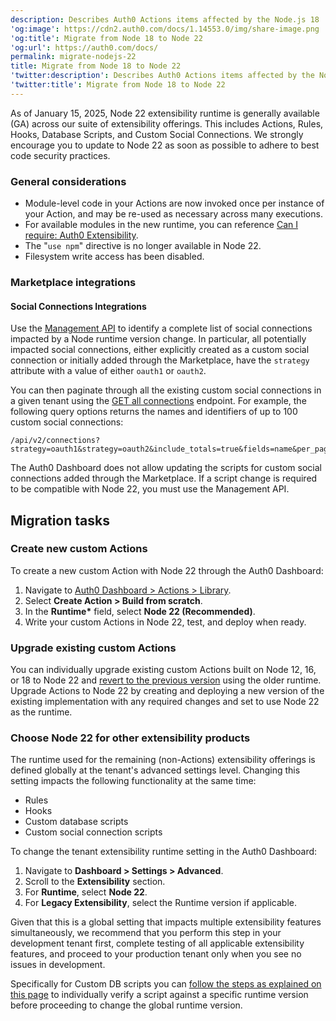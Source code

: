 ```yaml
---
description: Describes Auth0 Actions items affected by the Node.js 18
'og:image': https://cdn2.auth0.com/docs/1.14553.0/img/share-image.png
'og:title': Migrate from Node 18 to Node 22
'og:url': https://auth0.com/docs/
permalink: migrate-nodejs-22
title: Migrate from Node 18 to Node 22
'twitter:description': Describes Auth0 Actions items affected by the Node.js 18
'twitter:title': Migrate from Node 18 to Node 22
---
```

As of January 15, 2025, Node 22 extensibility runtime is generally available (GA) across our suite of extensibility offerings. This includes Actions, Rules, Hooks, Database Scripts, and Custom Social Connections. We strongly encourage you to update to Node 22 as soon as possible to adhere to best code security practices.

### General considerations

* Module-level code in your Actions are now invoked once per instance of your Action, and may be re-used as necessary across many executions.
* For available modules in the new runtime, you can reference [Can I require: Auth0 Extensibility](https://auth0-extensions.github.io/canirequire/).
* The "`use npm`" directive is no longer available in Node 22.
* Filesystem write access has been disabled.

### Marketplace integrations

#### Social Connections Integrations

Use the [Management API](https://auth0.com/docs/api/management/v2) to identify a complete list of social connections impacted by a Node runtime version change. In particular, all potentially impacted social connections, either explicitly created as a custom social connection or initially added through the Marketplace, have the `strategy` attribute with a value of either `oauth1` or `oauth2`.

You can then paginate through all the existing custom social connections in a given tenant using the [GET all connections](https://auth0.com/docs/api/management/v2#!/Connections/get_connections) endpoint. For example, the following query options returns the names and identifiers of up to 100 custom social connections:

```http wrap lines
/api/v2/connections?strategy=oauth1&strategy=oauth2&include_totals=true&fields=name&per_page=100
```






The <Tooltip tip="Auth0 Dashboard: Auth0's main product to configure your services." cta="View Glossary" href="/glossary?term=Auth0+Dashboard">Auth0 Dashboard</Tooltip> does not allow updating the scripts for custom social connections added through the Marketplace. If a script change is required to be compatible with Node 22, you must use the <Tooltip tip="Management API: A product to allow customers to perform administrative tasks." cta="View Glossary" href="/glossary?term=Management+API">Management API</Tooltip>.

## Migration tasks

### Create new custom Actions

To create a new custom Action with Node 22 through the Auth0 Dashboard:

1. Navigate to [Auth0 Dashboard > Actions > Library](https://manage.auth0.com/#/dashboard/actions/library).
2. Select **Create Action > Build from scratch**.
3. In the **Runtime\*** field, select **Node 22 (Recommended)**.
4. Write your custom Actions in Node 22, test, and deploy when ready.

### Upgrade existing custom Actions

You can individually upgrade existing custom Actions built on Node 12, 16, or 18 to Node 22 and [revert to the previous version](/customize/actions/manage-versions#revert-actions) using the older runtime. Upgrade Actions to Node 22 by creating and deploying a new version of the existing implementation with any required changes and set to use Node 22 as the runtime.

### Choose Node 22 for other extensibility products

The runtime used for the remaining (non-Actions) extensibility offerings is defined globally at the tenant's advanced settings level. Changing this setting impacts the following functionality at the same time:

* Rules
* Hooks
* Custom database scripts
* Custom social connection scripts

To change the tenant extensibility runtime setting in the Auth0 Dashboard:

1. Navigate to **Dashboard > Settings > Advanced**.
2. Scroll to the **Extensibility** section.
3. For **Runtime**, select **Node 22**.
4. For **Legacy Extensibility**, select the Runtime version if applicable.

Given that this is a global setting that impacts multiple extensibility features simultaneously, we recommend that you perform this step in your development tenant first, complete testing of all applicable extensibility features, and proceed to your production tenant only when you see no issues in development.

Specifically for Custom DB scripts you can [follow the steps as explained on this page](/authenticate/database-connections/custom-db/custom-database-connections-scripts/environment) to individually verify a script against a specific runtime version before proceeding to change the global runtime version.
